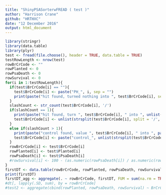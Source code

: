 ```yaml
---
title: "ShinyPSASorterwFREAD ( test )"
author: "Harrison Crane"
github: "HRTHXC"
date: "12 December 2016"
output: html_document
---
```


```r
library(stringr)
library(data.table)
library(plyr)
test <- fread(file.choose(), header = TRUE, data.table = TRUE)
testRowLength <- nrow(test)
rowBrCrCode <- ""
rowPlanted <- 0
rowPsaDeath <- 0
rowSurvival <- 0
for(i in 1:testRowLength){
  if(test$BrCrCode[i] == ""){
    test$BrCrCode[i] <- paste("PH_", i, sep = "")
    print(paste("hit found, turned nothing into ", test$BrCrCode[i], sep = ""))
  }
  slashCount <- str_count(test$BrCrCode[i], '/')
  if(slashCount == 1){
    print(paste("hit found, turn ", test$BrCrCode[i], " into ", unlist(strsplit(test$BrCrCode[i], split = '/', fixed=TRUE))[1], sep = ""))
    test$BrCrCode[i] <- unlist(strsplit(test$BrCrCode[i], split = '/', fixed=TRUE))[1]
  }
  else if(slashCount > 1){
    print(paste("control found, value ", test$BrCrCode[i], " into ", paste("control_", unlist(strsplit(test$BrCrCode[i], split = '/', fixed=TRUE))[1], sep = ""), sep = ""))
    test$BrCrCode[i] <- paste("control_", unlist(strsplit(test$BrCrCode[i], split = '/', fixed=TRUE))[1], sep = "")
  }
  rowBrCrCode[i] <- test$BrCrCode[i]
  rowPlanted[i] <- test$Planted[i]
  rowPsaDeath[i] <- test$PsaDeath[i]
  #rowSurvival[i] <- 100 - (as.numeric(rowPsaDeath[i]) / as.numeric(rowPlanted[i]) * 100)
}
firstDT <- data.table(rowBrCrCode, rowPlanted, rowPsaDeath, rowSurvival)
print(firstDT)
firstDT_agg <- aggregate(. ~ rowBrCrCode, firstDT, FUM = sum(na.rm = TRUE))
#dt[, lapply(.SD, sum), by = rowBrCrCode]
#test2 <- aggregate(cbind(rowPlanted, rowPsaDeath, rowSurvival) ~ BrCrCode, data = test, FUN = sum) 
```
